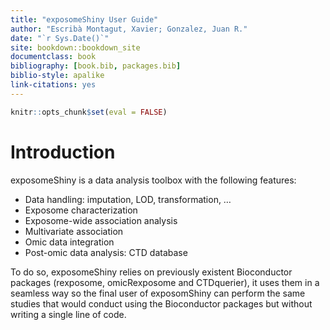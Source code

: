 ```yaml
--- 
title: "exposomeShiny User Guide"
author: "Escribà Montagut, Xavier; Gonzalez, Juan R."
date: "`r Sys.Date()`"
site: bookdown::bookdown_site
documentclass: book
bibliography: [book.bib, packages.bib]
biblio-style: apalike
link-citations: yes
---
```


```r
knitr::opts_chunk$set(eval = FALSE)
```

# Introduction

exposomeShiny is a data analysis toolbox with the following features:

+ Data handling: imputation, LOD, transformation, ...
+ Exposome characterization
+ Exposome-wide association analysis
+ Multivariate association
+ Omic data integration
+ Post-omic data analysis: CTD database

To do so, exposomeShiny relies on previously existent Bioconductor packages (rexposome, omicRexposome and CTDquerier), it uses them in a seamless way so the final user of exposomShiny can perform the same studies that would conduct using the Bioconductor packages but without writing a single line of code.